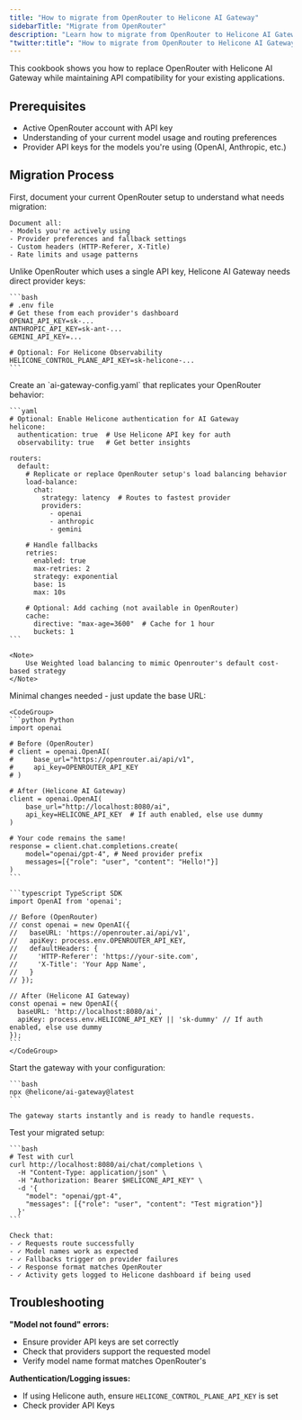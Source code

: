 ```yaml
---
title: "How to migrate from OpenRouter to Helicone AI Gateway"
sidebarTitle: "Migrate from OpenRouter"
description: "Learn how to migrate from OpenRouter to Helicone AI Gateway while maintaining API compatibility for your existing applications."
"twitter:title": "How to migrate from OpenRouter to Helicone AI Gateway"
---
```



This cookbook shows you how to replace OpenRouter with Helicone AI Gateway while maintaining API compatibility for your existing applications.

## Prerequisites

- Active OpenRouter account with API key
- Understanding of your current model usage and routing preferences
- Provider API keys for the models you're using (OpenAI, Anthropic, etc.)

## Migration Process

<Steps>
  <Step title="Identify your OpenRouter usage patterns">
    First, document your current OpenRouter setup to understand what needs migration:

    Document all:
    - Models you're actively using
    - Provider preferences and fallback settings
    - Custom headers (HTTP-Referer, X-Title)
    - Rate limits and usage patterns
  </Step>

  <Step title="Set up provider API keys">
    Unlike OpenRouter which uses a single API key, Helicone AI Gateway needs direct provider keys:

    ```bash
    # .env file
    # Get these from each provider's dashboard
    OPENAI_API_KEY=sk-...
    ANTHROPIC_API_KEY=sk-ant-...
    GEMINI_API_KEY=...
    
    # Optional: For Helicone Observability 
    HELICONE_CONTROL_PLANE_API_KEY=sk-helicone-...
    ```
  </Step>

  <Step title="Create Helicone AI Gateway configuration">
    Create an `ai-gateway-config.yaml` that replicates your OpenRouter behavior:

    ```yaml
    # Optional: Enable Helicone authentication for AI Gateway
    helicone:
      authentication: true  # Use Helicone API key for auth
      observability: true   # Get better insights 

    routers:
      default:
        # Replicate or replace OpenRouter setup's load balancing behavior 
        load-balance:
          chat:
            strategy: latency  # Routes to fastest provider 
            providers:
              - openai
              - anthropic
              - gemini
        
        # Handle fallbacks 
        retries:
          enabled: true
          max-retries: 2
          strategy: exponential
          base: 1s
          max: 10s
        
        # Optional: Add caching (not available in OpenRouter)
        cache:
          directive: "max-age=3600"  # Cache for 1 hour
          buckets: 1
    ```

    <Note>
        Use Weighted load balancing to mimic Openrouter's default cost-based strategy
    </Note>
  </Step>

  <Step title="Update your application code">
    Minimal changes needed - just update the base URL:

    <CodeGroup>
    ```python Python
    import openai
    
    # Before (OpenRouter)
    # client = openai.OpenAI(
    #     base_url="https://openrouter.ai/api/v1",
    #     api_key=OPENROUTER_API_KEY
    # )

    # After (Helicone AI Gateway)
    client = openai.OpenAI(
        base_url="http://localhost:8080/ai",
        api_key=HELICONE_API_KEY  # If auth enabled, else use dummy
    )
    
    # Your code remains the same!
    response = client.chat.completions.create(
        model="openai/gpt-4", # Need provider prefix
        messages=[{"role": "user", "content": "Hello!"}]
    )
    ```

    ```typescript TypeScript SDK
    import OpenAI from 'openai';

    // Before (OpenRouter)
    // const openai = new OpenAI({
    //   baseURL: 'https://openrouter.ai/api/v1',
    //   apiKey: process.env.OPENROUTER_API_KEY,
    //   defaultHeaders: {
    //     'HTTP-Referer': 'https://your-site.com',
    //     'X-Title': 'Your App Name',
    //   }
    // });

    // After (Helicone AI Gateway)
    const openai = new OpenAI({
      baseURL: 'http://localhost:8080/ai',
      apiKey: process.env.HELICONE_API_KEY || 'sk-dummy' // If auth enabled, else use dummy
    });
    ```
    </CodeGroup>
  </Step>

  <Step title="Deploy Helicone AI Gateway">
    Start the gateway with your configuration:

    ```bash
    npx @helicone/ai-gateway@latest 
    ```

    The gateway starts instantly and is ready to handle requests.
  </Step>

  <Step title="Verify the migration">
    Test your migrated setup:

    ```bash
    # Test with curl
    curl http://localhost:8080/ai/chat/completions \
      -H "Content-Type: application/json" \
      -H "Authorization: Bearer $HELICONE_API_KEY" \
      -d '{
        "model": "openai/gpt-4",
        "messages": [{"role": "user", "content": "Test migration"}]
      }'
    ```

    Check that:
    - ✓ Requests route successfully
    - ✓ Model names work as expected
    - ✓ Fallbacks trigger on provider failures
    - ✓ Response format matches OpenRouter
    - ✓ Activity gets logged to Helicone dashboard if being used
  </Step>
</Steps>

## Troubleshooting

**"Model not found" errors:**
- Ensure provider API keys are set correctly
- Check that providers support the requested model
- Verify model name format matches OpenRouter's

**Authentication/Logging issues:**
- If using Helicone auth, ensure `HELICONE_CONTROL_PLANE_API_KEY` is set
- Check provider API Keys

<QuestionsSection />
